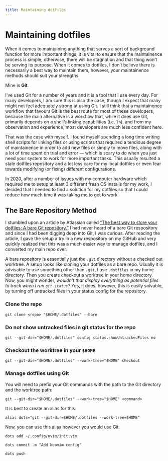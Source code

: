 ```yaml
---
title: Maintaining dotfiles
---
```


# Maintaining dotfiles

When it comes to maintaining anything that serves a sort of background
function for more important things, it is vital to ensure that the
maintainence process is simple, otherwise, there will be stagnation and
that thing won’t be serving its purpose. When it comes to dotfiles, I
don’t believe there is necessarily a best way to maintain them, however,
your maintainence methods should suit your strengths. 

Mine is **Git**. 

I’ve used Git for a number of years and it is a tool that I use every
day. For many developers, I am sure this is also the case, though I
expect that many might not feel adequately strong at using Git. I still
think that a maintainence workflow that favours Git is the best route
for most of these developers, because the main alternative is a workflow
that, while it does use Git, primarily depends on a shell’s linking
capabilities (i.e. `ln`), and from my observation and experience, most developers
are much less confident here. 

That was the case with myself. I found myself spending a long time
writing shell scripts for linking files or using scripts that required a
tendious degree of maintainence in order to add new files or simply to
move files, along with a lot of time spent on trial and error — which is
scary to do when you just need your system to work for more important
tasks. This usually resulted a stale dotfiles repository and a lot less
care for my local dotfiles or even fear towards modifying (or fixing)
different configurations.

In 2020, after a number of issues with my computer hardware which
required me to setup at least 3 different fresh OS installs for my work,
I decided that I needed to find a solution for my dotfiles so that I
could reduce how much time it was taking me to get to work.

## The Bare Repository Method

I stumbled upon an article by Atlassian called [“The best way to store
your dotfiles: A bare Git repository.”](https://www.atlassian.com/git/tutorials/dotfiles)
I had never heard of a bare Git respository and since I had been digging
deep into Git, I was curious. After reading the article, I gave the
setup a try in a new respository on my GitHub and very quickly realized
that this was a much easier way to manage dotfiles, and I converted my
main repo over.

A bare repository is essentially just the `.git` directory without a
checked out worktree. A setup looks like cloning your dotfiles as a bare
repo. Usually it is advisable to use something other than `.git`, I use
`.dotfiles` in my home directory. Then you create checkout a worktree in
your home directory. Now, you might wonder, _wouldn’t that display
everything as potential files to track when I run `git status`?_ Yes, it
does, however, this is easily solvable, by turning off untracked files
in your status config for the repository.

### Clone the repo

```shell
git clone <repo> "$HOME/.dotfiles" --bare
```

### Do not show untracked files in git status for the repo

```shell
git --git-dir="$HOME/.dotfiles" config status.showUntrackedFiles no
```

### Checkout the worktree in your `$HOME`

```shell
git --git-dir="$HOME/.dotfiles" --work-tree="$HOME" checkout
```

### Manage dotfiles using Git

You will need to prefix your Git commands with the path to the Git
directory and the worktree path:

```shell
git --git-dir="$HOME/.dotfiles" --work-tree="$HOME" <command>
```

It is best to create an alias for this.

```shell
alias dots="git --git-dir=$HOME/.dotfiles --work-tree=$HOME"
```

Now, you can use this alias however you would use Git.

```shell
dots add ~/.config/nvim/init.vim

dots commit -m "Add Neovim config"

dots push
```
